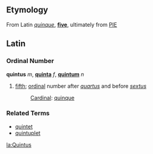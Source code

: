 ==Etymology==
From Latin ''[[quinque]]'', '''[[five]]''', ultimately from [[PIE]]

==Latin==
===Ordinal Number===
'''quintus''' ''m'', '''[[quinta]]''' ''f'', '''[[quintum]]''' ''n''

# [[fifth]]; [[ordinal]] number after ''[[quartus]]'' and before ''[[sextus]]''
#: [[Cardinal]]: [[quinque]]

===Related Terms===
*[[quintet]]
*[[quintuplet]]

[[la:Quintus]]